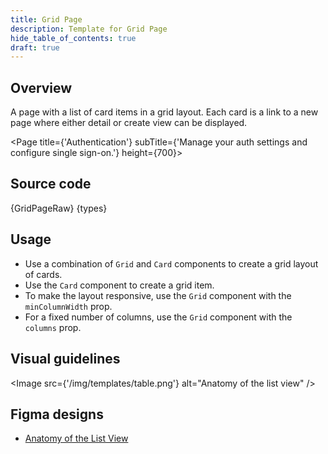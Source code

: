 ```yaml
---
title: Grid Page
description: Template for Grid Page
hide_table_of_contents: true
draft: true
---
```




## Overview

A page with a list of card items in a grid layout. Each card is a link to a new page where either detail or create view can be displayed.

<Page title={'Authentication'} subTitle={'Manage your auth settings and configure single sign-on.'} height={700}>
  <DataProvider>
    <GridPage />
  </DataProvider>
</Page>

## Source code

<CodeCollapse label="GridPage.tsx" isOpen>
  {GridPageRaw}
</CodeCollapse>
<CodeCollapse label="types.ts">{types}</CodeCollapse>

## Usage

- Use a combination of `Grid` and `Card` components to create a grid layout of cards.
- Use the `Card` component to create a grid item.
- To make the layout responsive, use the `Grid` component with the `minColumnWidth` prop.
- For a fixed number of columns, use the `Grid` component with the `columns` prop.

## Visual guidelines

<Image src={'/img/templates/table.png'} alt="Anatomy of the list view" />

## Figma designs

- [Anatomy of the List View](https://www.figma.com/file/Jk9PWNElaPZh2oSBWOxoWm/Joseph-Breitreiter-%7C-List-View---In-Progress?type=design&node-id=454-6362&mode=design&t=INSTd153rtu6sbBU-0)
